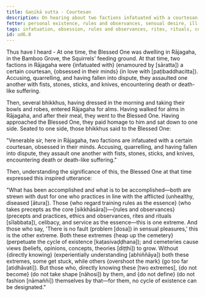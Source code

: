 ```yaml
---
title: Gaṇikā sutta - Courtesan
description: On hearing about two factions infatuated with a courtesan, the Buddha expresses an inspired utterance on the extremes - one of taking rules and observances as the essence and the other of seeing no fault in sensual pleasures.
fetter: personal existence, rules and observances, sensual desire, ill-will, conceit, ignorance
tags: infatuation, obsession, rules and observances, rites, rituals, celibacy, sensual pleasure, sensual desire, cycle of existence, cemetery, views, direct knowing, ud, ud6
id: ud6.8
---
```


Thus have I heard - At one time, the Blessed One was dwelling in Rājagaha, in the Bamboo Grove, the Squirrels' feeding ground. At that time, two factions in Rājagaha were \{infatuated with} (enamoured by [sāratta]) a certain courtesan, \{obsessed in their minds} (in love with [paṭibaddhacitta]). Accusing, quarrelling, and having fallen into dispute, they assaulted one another with fists, stones, sticks, and knives, encountering death or death-like suffering.

Then, several bhikkhus, having dressed in the morning and taking their bowls and robes, entered Rājagaha for alms. Having walked for alms in Rājagaha, and after their meal, they went to the Blessed One. Having approached the Blessed One, they paid homage to him and sat down to one side. Seated to one side, those bhikkhus said to the Blessed One:

"Venerable sir, here in Rājagaha, two factions are infatuated with a certain courtesan, obsessed in their minds. Accusing, quarrelling, and having fallen into dispute, they assault one another with fists, stones, sticks, and knives, encountering death or death-like suffering."

Then, understanding the significance of this, the Blessed One at that time expressed this inspired utterance:

"What has been accomplished and what is to be accomplished—both are strewn with dust for one who practices in line with the afflicted (unhealthy, diseased [ātura]).
Those \{who regard training rules as the essence} (who takes precepts as the core [sikkhāsāra])—\{rules and observances} (precepts and practices, ethics and observances, rites and rituals [sīlabbata]), celibacy, and service as the essence—this is one extreme.
And those who say, 'There is no fault (problem [dosa]) in sensual pleasures,' this is the other extreme.
Both these extremes \{heap up the cemetery} (perpetuate the cycle of existence [kaṭasivaḍḍhana]); and cemeteries cause views (beliefs, opinions, concepts, theories [diṭṭhi]) to grow.
Without \{directly knowing} (experientially understanding [abhiññāya]) both these extremes, some get stuck, while others \{overshoot the mark} (go too far [atidhāvati]).
But those who, directly knowing these [two extremes], \{do not become} (do not take shape [nāhosi]) by them, and \{do not define} (do not fashion [nāmaññi]) themselves by that—for them, no cycle of existence can be designated."